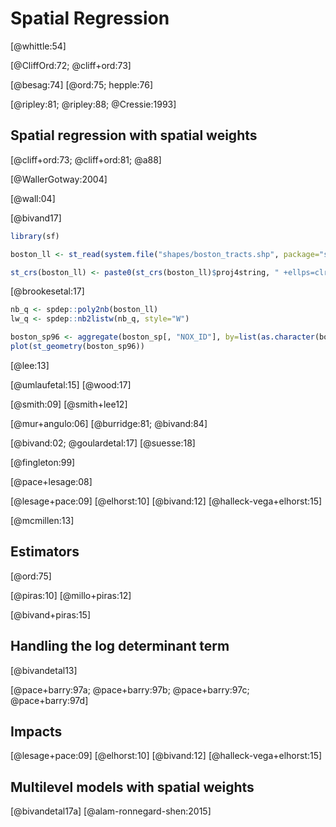 # Spatial Regression



[@whittle:54]

[@CliffOrd:72; @cliff+ord:73]

[@besag:74]
[@ord:75; hepple:76]

[@ripley:81; @ripley:88; @Cressie:1993]


## Spatial regression with spatial weights

[@cliff+ord:73; @cliff+ord:81; @a88]

[@WallerGotway:2004]


[@wall:04]


[@bivand17]

```r
library(sf)
```
```r
boston_ll <- st_read(system.file("shapes/boston_tracts.shp", package="spData")[1])
```
```r
st_crs(boston_ll) <- paste0(st_crs(boston_ll)$proj4string, " +ellps=clrk66 +nadgrids=@conus,@alaska,@ntv2_0.gsb,@ntv1_can.dat")
```


[@brookesetal:17]

```r
nb_q <- spdep::poly2nb(boston_ll)
lw_q <- spdep::nb2listw(nb_q, style="W")
```


```r
boston_sp96 <- aggregate(boston_sp[, "NOX_ID"], by=list(as.character(boston_sp$NOX_ID)), unique)
plot(st_geometry(boston_sp96))
```


[@lee:13]

[@umlaufetal:15]
[@wood:17]

[@smith:09] [@smith+lee12]



[@mur+angulo:06]
[@burridge:81; @bivand:84]

[@bivand:02; @goulardetal:17]
[@suesse:18]


[@fingleton:99]

[@pace+lesage:08]

[@lesage+pace:09]
[@elhorst:10]
[@bivand:12]
[@halleck-vega+elhorst:15]

[@mcmillen:13]


## Estimators

[@ord:75]

[@piras:10]
[@millo+piras:12]

[@bivand+piras:15]

## Handling the log determinant term

[@bivandetal13]

[@pace+barry:97a; @pace+barry:97b; @pace+barry:97c; @pace+barry:97d]


## Impacts

[@lesage+pace:09]
[@elhorst:10]
[@bivand:12]
[@halleck-vega+elhorst:15]

## Multilevel models with spatial weights

[@bivandetal17a]
[@alam-ronnegard-shen:2015]